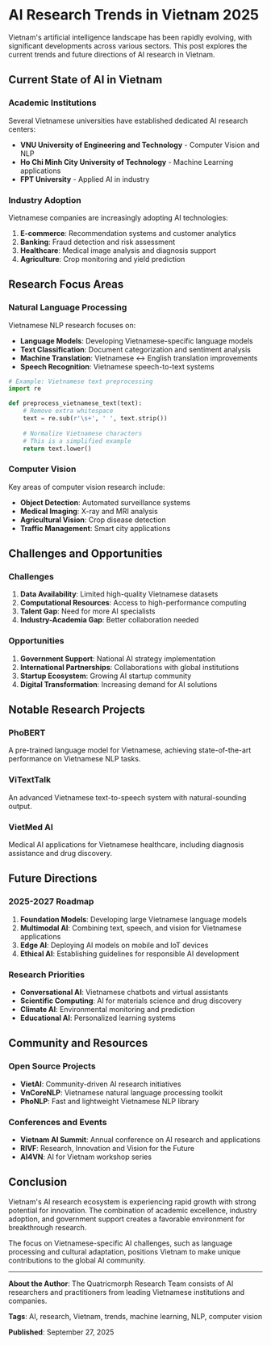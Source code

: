 # AI Research Trends in Vietnam 2025

Vietnam's artificial intelligence landscape has been rapidly evolving, with significant developments across various sectors. This post explores the current trends and future directions of AI research in Vietnam.

## Current State of AI in Vietnam

### Academic Institutions

Several Vietnamese universities have established dedicated AI research centers:

- **VNU University of Engineering and Technology** - Computer Vision and NLP
- **Ho Chi Minh City University of Technology** - Machine Learning applications
- **FPT University** - Applied AI in industry

### Industry Adoption

Vietnamese companies are increasingly adopting AI technologies:

1. **E-commerce**: Recommendation systems and customer analytics
2. **Banking**: Fraud detection and risk assessment  
3. **Healthcare**: Medical image analysis and diagnosis support
4. **Agriculture**: Crop monitoring and yield prediction

## Research Focus Areas

### Natural Language Processing

Vietnamese NLP research focuses on:

- **Language Models**: Developing Vietnamese-specific language models
- **Text Classification**: Document categorization and sentiment analysis
- **Machine Translation**: Vietnamese ↔ English translation improvements
- **Speech Recognition**: Vietnamese speech-to-text systems

```python
# Example: Vietnamese text preprocessing
import re

def preprocess_vietnamese_text(text):
    # Remove extra whitespace
    text = re.sub(r'\s+', ' ', text.strip())
    
    # Normalize Vietnamese characters
    # This is a simplified example
    return text.lower()
```

### Computer Vision

Key areas of computer vision research include:

- **Object Detection**: Automated surveillance systems
- **Medical Imaging**: X-ray and MRI analysis
- **Agricultural Vision**: Crop disease detection
- **Traffic Management**: Smart city applications

## Challenges and Opportunities

### Challenges

1. **Data Availability**: Limited high-quality Vietnamese datasets
2. **Computational Resources**: Access to high-performance computing
3. **Talent Gap**: Need for more AI specialists
4. **Industry-Academia Gap**: Better collaboration needed

### Opportunities

1. **Government Support**: National AI strategy implementation
2. **International Partnerships**: Collaborations with global institutions
3. **Startup Ecosystem**: Growing AI startup community
4. **Digital Transformation**: Increasing demand for AI solutions

## Notable Research Projects

### PhoBERT
A pre-trained language model for Vietnamese, achieving state-of-the-art performance on Vietnamese NLP tasks.

### ViTextTalk
An advanced Vietnamese text-to-speech system with natural-sounding output.

### VietMed AI
Medical AI applications for Vietnamese healthcare, including diagnosis assistance and drug discovery.

## Future Directions

### 2025-2027 Roadmap

1. **Foundation Models**: Developing large Vietnamese language models
2. **Multimodal AI**: Combining text, speech, and vision for Vietnamese applications
3. **Edge AI**: Deploying AI models on mobile and IoT devices
4. **Ethical AI**: Establishing guidelines for responsible AI development

### Research Priorities

- **Conversational AI**: Vietnamese chatbots and virtual assistants
- **Scientific Computing**: AI for materials science and drug discovery
- **Climate AI**: Environmental monitoring and prediction
- **Educational AI**: Personalized learning systems

## Community and Resources

### Open Source Projects

- **VietAI**: Community-driven AI research initiatives
- **VnCoreNLP**: Vietnamese natural language processing toolkit
- **PhoNLP**: Fast and lightweight Vietnamese NLP library

### Conferences and Events

- **Vietnam AI Summit**: Annual conference on AI research and applications
- **RIVF**: Research, Innovation and Vision for the Future
- **AI4VN**: AI for Vietnam workshop series

## Conclusion

Vietnam's AI research ecosystem is experiencing rapid growth with strong potential for innovation. The combination of academic excellence, industry adoption, and government support creates a favorable environment for breakthrough research.

The focus on Vietnamese-specific AI challenges, such as language processing and cultural adaptation, positions Vietnam to make unique contributions to the global AI community.

---

**About the Author**: The Quatricmorph Research Team consists of AI researchers and practitioners from leading Vietnamese institutions and companies.

**Tags**: AI, research, Vietnam, trends, machine learning, NLP, computer vision

**Published**: September 27, 2025